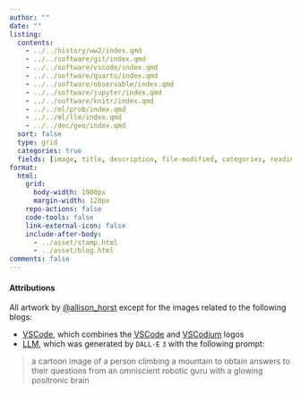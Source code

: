 ```yaml
---
author: ""
date: ""
listing:
  contents:
    - ../../history/ww2/index.qmd
    - ../../software/git/index.qmd
    - ../../software/vscode/index.qmd
    - ../../software/quarto/index.qmd
    - ../../software/observable/index.qmd
    - ../../software/jupyter/index.qmd
    - ../../software/knitr/index.qmd
    - ../../ml/prob/index.qmd
    - ../../ml/llm/index.qmd
    - ../../dec/geo/index.qmd
  sort: false
  type: grid
  categories: true
  fields: [image, title, description, file-modified, categories, reading-time]
format:
  html:
    grid:
      body-width: 1900px
      margin-width: 120px
    repo-actions: false
    code-tools: false
    link-external-icon: false
    include-after-body:
      - ../asset/stamp.html
      - ../asset/blog.html
comments: false
---
```


#### Attributions {.appendix}
All artwork by [@allison_horst](https://twitter.com/allison_horst) except for the images related to the following blogs:

- [VSCode](../software/positron/index.qmd), which combines the [VSCode](https://commons.wikimedia.org/wiki/File:Visual_Studio_Code_1.35_icon.svg) and [VSCodium](https://commons.wikimedia.org/wiki/File:VSCodium_Logo.png) logos
- [LLM](../ml/llm/index.qmd), which was generated by `DALL·E` `3` with the following prompt:

> a cartoon image of a person climbing a mountain to obtain answers to their questions from an omniscient robotic guru with a glowing positronic brain
